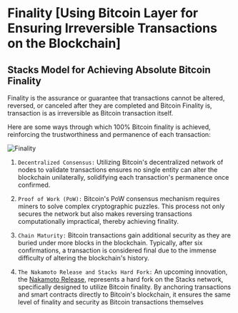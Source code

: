 # Finality [Using Bitcoin Layer for Ensuring Irreversible Transactions on the Blockchain]

## Stacks Model for Achieving Absolute Bitcoin Finality

Finality is the assurance or guarantee that transactions cannot be altered, reversed, or canceled after they are completed and Bitcoin Finality is, transaction is as irreversible as Bitcoin transaction itself.

Here are some ways through which 100% Bitcoin finality is achieved, reinforcing the trustworthiness and permanence of each transaction:

<img src="/assets/finality.png" alt="Finality" />

1. `Decentralized Consensus:` Utilizing Bitcoin's decentralized network of nodes to validate transactions ensures no single entity can alter the blockchain unilaterally, solidifying each transaction's permanence once confirmed.

2. `Proof of Work (PoW):` Bitcoin's PoW consensus mechanism requires miners to solve complex cryptographic puzzles. This process not only secures the network but also makes reversing transactions computationally impractical, thereby achieving finality.

3. `Chain Maturity:` Bitcoin transactions gain additional security as they are buried under more blocks in the blockchain. Typically, after six confirmations, a transaction is considered final due to the immense difficulty of altering the blockchain's history.

4. `The Nakamoto Release and Stacks Hard Fork:` An upcoming innovation, the [Nakamoto Release,](https://stacks.org/nakamoto-activation-update) represents a hard fork on the Stacks network, specifically designed to utilize Bitcoin finality. By anchoring transactions and smart contracts directly to Bitcoin's blockchain, it ensures the same level of finality and security as Bitcoin transactions themselves
